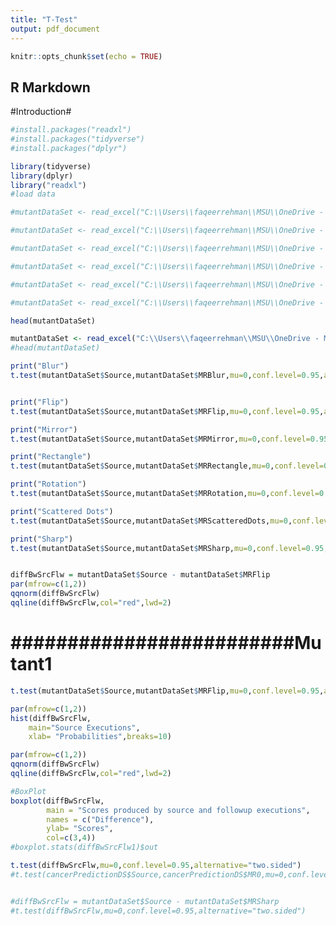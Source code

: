 ```yaml
---
title: "T-Test"
output: pdf_document
---
```


```r
knitr::opts_chunk$set(echo = TRUE)
```

## R Markdown

<!-- https://www.statisticssolutions.com/manova-analysis-paired-sample-t-test/ -->
<!-- We are interested be check the consistency of a DNN model before and after data transformation, and analyze the differences using a paired sample t-test. -->

#Introduction#

```r
#install.packages("readxl")
#install.packages("tidyverse")
#install.packages("dplyr")
```

```r
library(tidyverse)
library(dplyr)
library("readxl")
#load data

#mutantDataSet <- read_excel("C:\\Users\\faqeerrehman\\MSU\\OneDrive - Montana State #University\\Research\\Clem\\ImageClassification\\ProcessedPredictionsAndResults\\TestStatistic\\Mutant1\\MRs\\combinedDataset_Instance5.xls")

#mutantDataSet <- read_excel("C:\\Users\\faqeerrehman\\MSU\\OneDrive - Montana State #University\\Research\\Clem\\ImageClassification\\ProcessedPredictionsAndResults\\TestStatistic\\Mutant1\\MRs\\combinedDataset_Instance11.xls")

#mutantDataSet <- read_excel("C:\\Users\\faqeerrehman\\MSU\\OneDrive - Montana State #University\\Research\\Clem\\ImageClassification\\ProcessedPredictionsAndResults\\TestStatistic\\Mutant1\\MRs\\combinedDataset_Instance13.xls")

#mutantDataSet <- read_excel("C:\\Users\\faqeerrehman\\MSU\\OneDrive - Montana State #University\\Research\\Clem\\ImageClassification\\ProcessedPredictionsAndResults\\TestStatistic\\Mutant1\\MRs\\combinedDataset_Instance18.xls")

#mutantDataSet <- read_excel("C:\\Users\\faqeerrehman\\MSU\\OneDrive - Montana State #University\\Research\\Clem\\ImageClassification\\ProcessedPredictionsAndResults\\TestStatistic\\Mutant1\\MRs\\combinedDataset_Instance39.xls")

#mutantDataSet <- read_excel("C:\\Users\\faqeerrehman\\MSU\\OneDrive - Montana State #University\\Research\\Clem\\ImageClassification\\ProcessedPredictionsAndResults\\TestStatistic\\Mutant1\\MRs\\combinedDataset_Instance42.xls")

head(mutantDataSet)
```

```r
mutantDataSet <- read_excel("C:\\Users\\faqeerrehman\\MSU\\OneDrive - Montana State University\\Research\\Clem\\ImageClassification\\ProcessedPredictionsAndResults\\TestStatistic\\Mutant7\\MRs\\combinedDataset_Instance42.xls")
#head(mutantDataSet)

print("Blur")
t.test(mutantDataSet$Source,mutantDataSet$MRBlur,mu=0,conf.level=0.95,alternative="two.sided")


print("Flip")
t.test(mutantDataSet$Source,mutantDataSet$MRFlip,mu=0,conf.level=0.95,alternative="two.sided")

print("Mirror")
t.test(mutantDataSet$Source,mutantDataSet$MRMirror,mu=0,conf.level=0.95,alternative="two.sided")

print("Rectangle")
t.test(mutantDataSet$Source,mutantDataSet$MRRectangle,mu=0,conf.level=0.95,alternative="two.sided")

print("Rotation")
t.test(mutantDataSet$Source,mutantDataSet$MRRotation,mu=0,conf.level=0.95,alternative="two.sided")

print("Scattered Dots")
t.test(mutantDataSet$Source,mutantDataSet$MRScatteredDots,mu=0,conf.level=0.95,alternative="two.sided")

print("Sharp")
t.test(mutantDataSet$Source,mutantDataSet$MRSharp,mu=0,conf.level=0.95,alternative="two.sided")



```
```r
diffBwSrcFlw = mutantDataSet$Source - mutantDataSet$MRFlip
par(mfrow=c(1,2))
qqnorm(diffBwSrcFlw)
qqline(diffBwSrcFlw,col="red",lwd=2)
```

# #########################Mutant1###############################


```r
t.test(mutantDataSet$Source,mutantDataSet$MRFlip,mu=0,conf.level=0.95,alternative="two.sided")
```

```r
par(mfrow=c(1,2)) 
hist(diffBwSrcFlw,
    main="Source Executions",
    xlab= "Probabilities",breaks=10)
```

```r
par(mfrow=c(1,2))
qqnorm(diffBwSrcFlw)
qqline(diffBwSrcFlw,col="red",lwd=2)
```

```r
#BoxPlot
boxplot(diffBwSrcFlw,
        main = "Scores produced by source and followup executions",
        names = c("Difference"),
        ylab= "Scores",
        col=c(3,4))
#boxplot.stats(diffBwSrcFlw1)$out
```

```r
t.test(diffBwSrcFlw,mu=0,conf.level=0.95,alternative="two.sided")
#t.test(cancerPredictionDS$Source,cancerPredictionDS$MR0,mu=0,conf.level=0.95,alternative="two.sided",paired = T)


#diffBwSrcFlw = mutantDataSet$Source - mutantDataSet$MRSharp
#t.test(diffBwSrcFlw,mu=0,conf.level=0.95,alternative="two.sided") 
```

